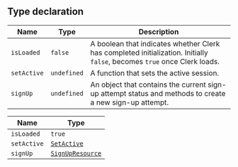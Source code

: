 ## Type declaration

| Name        | Type        | Description                                                                                                              |
| ----------- | ----------- | ------------------------------------------------------------------------------------------------------------------------ |
| `isLoaded`  | `false`     | A boolean that indicates whether Clerk has completed initialization. Initially `false`, becomes `true` once Clerk loads. |
| `setActive` | `undefined` | A function that sets the active session.                                                                                 |
| `signUp`    | `undefined` | An object that contains the current sign-up attempt status and methods to create a new sign-up attempt.                  |

| Name        | Type                                                    |
| ----------- | ------------------------------------------------------- |
| `isLoaded`  | `true`                                                  |
| `setActive` | [`SetActive`](set-active.mdx)                           |
| `signUp`    | [`SignUpResource`](/docs/references/javascript/sign-up) |
